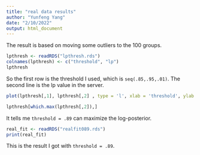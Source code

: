```yaml
---
title: "real data results"
author: "Yunfeng Yang"
date: "2/10/2022"
output: html_document
---
```


The result is based on moving some outliers to the 100 groups. 


```r
lpthresh <- readRDS("lpthresh.rds")
colnames(lpthresh) <- c("threshold", "lp")
lpthresh
```
So the first row is the threshold I used, which is `seq(.85,.95,.01)`. The second line is the lp value in the server.


```r
plot(lpthresh[,1], lpthresh[,2] , type = 'l', xlab = 'threshold', ylab = 'lp')
```


```r
lpthresh[which.max(lpthresh[,2]),]
```

It tells me `threshold = .89` can maximize the log-posterior. 


```r
real_fit <- readRDS("realfit089.rds")
print(real_fit)
```
This is the result I got with `threshold = .89`.


